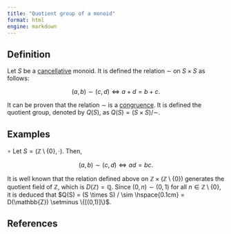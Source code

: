 ```yaml
---
title: "Quotient group of a monoid"
format: html
engine: markdown
---
```


<!-- Definición de Num. Sem. -->

## Definition

Let $S$ be a [cancellative](M-cancellative.qmd) monoid. It is defined the relation $\sim$ on $S \times S$ as follows:

$$
(a, b) \sim (c, d) \Longleftrightarrow a + d = b + c.
$$

It can be proven that the relation $\sim$ is a [congruence](Congruence-on-a-semigroup.qmd). It is defined the quotient group, denoted by $Q(S)$, as $Q(S) = (S \times S)/ \sim$.

## Examples

$\circ$ Let $S = (\mathbb{Z}\setminus \{0\}, \cdot)$. Then,

$$
(a,b) \sim (c,d) \Longleftrightarrow ad = bc.
$$

It is well known that the relation defined above on $\mathbb{Z} \times (\mathbb{Z} \setminus \{0\})$ generates the quotient field of $\mathbb{Z}$, which is $D(\mathbb{Z}) = \mathbb{Q}$. Since $(0,n) \sim (0,1)$ for all $n \in \mathbb{Z}\setminus \{0\}$, it is deduced that $Q(S) = (S \times S) / \sim \hspace{0.1cm} = D(\mathbb{Z}) \setminus \{[(0,1)]\}$.

## References
